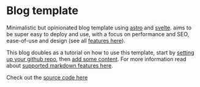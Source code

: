 # Blog template

Minimalistic but opinionated blog template using [astro](https://astro.build/) and [svelte](https://svelte.dev/). aims to be super easy to deploy and use, with a focus on performance and SEO, ease-of-use and design (see all [features here](posts/features)).

This blog doubles as a tutorial on how to use this template, start by [setting up your github repo](posts/how-to-use), then [add some content](posts/adding-content). For more information read about [supported markdown features here](posts/markdown-style-guide).

Check out the [source code here](https://github.com/flo-bit/blog-template)
